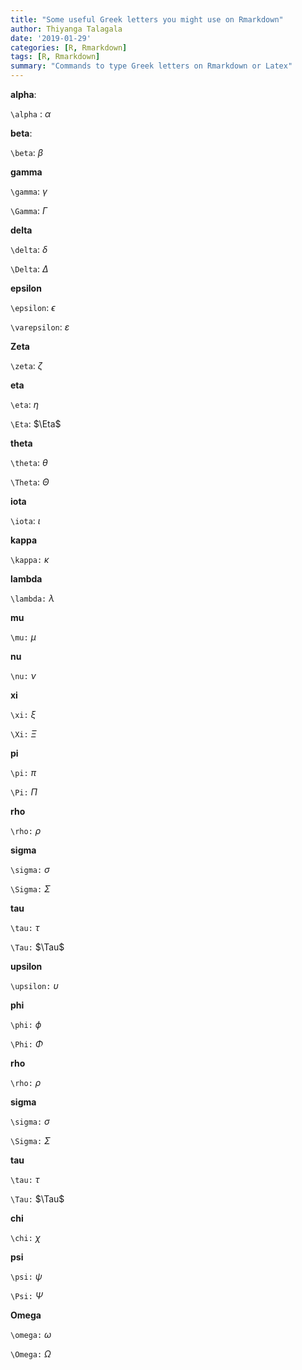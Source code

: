 ```yaml
---
title: "Some useful Greek letters you might use on Rmarkdown"
author: Thiyanga Talagala
date: '2019-01-29'
categories: [R, Rmarkdown]
tags: [R, Rmarkdown]
summary: "Commands to type Greek letters on Rmarkdown or Latex"
---
```


**alpha**: 

`\alpha` : $\alpha$ 

**beta**:

`\beta`: $\beta$

**gamma**

`\gamma`: $\gamma$

`\Gamma`: $\Gamma$

**delta**

`\delta`: $\delta$

`\Delta`: $\Delta$

**epsilon**

`\epsilon`: $\epsilon$ 

`\varepsilon`: $\varepsilon$

**Zeta**

`\zeta`: $\zeta$

**eta**

`\eta`: $\eta$

`\Eta`: $\Eta$

**theta**

`\theta`: $\theta$

`\Theta`: $\Theta$

**iota**

`\iota`: $\iota$

**kappa**

`\kappa:` $\kappa$

**lambda**

`\lambda:` $\lambda$

**mu**

`\mu:` $\mu$

**nu**

`\nu:` $\nu$

**xi**

`\xi:` $\xi$

`\Xi:` $\Xi$

**pi**

`\pi:` $\pi$

`\Pi:` $\Pi$

**rho**

`\rho:` $\rho$

**sigma**

`\sigma:` $\sigma$

`\Sigma:` $\Sigma$

**tau**

`\tau:` $\tau$

`\Tau:` $\Tau$

**upsilon**

`\upsilon:` $\upsilon$

**phi**

`\phi:` $\phi$

`\Phi:` $\Phi$

**rho**

`\rho:` $\rho$

**sigma**

`\sigma:` $\sigma$

`\Sigma:` $\Sigma$

**tau**

`\tau:` $\tau$

`\Tau:` $\Tau$

**chi**

`\chi:` $\chi$

**psi**

`\psi:` $\psi$

`\Psi:` $\Psi$

**Omega**

`\omega:` $\omega$

`\Omega:` $\Omega$